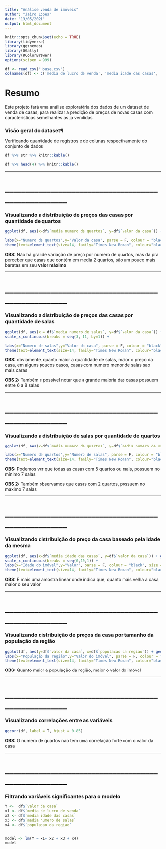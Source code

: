 ```yaml
---
title: "Análise venda de imóveis"
author: "Jairo Lopes"
date: "13/05/2021"
output: html_document
---
```


```r
knitr::opts_chunk$set(echo = TRUE)
library(tidyverse)
library(ggthemes)
library(GGally)
library(RColorBrewer)
options(scipen = 999)

df <- read_csv("House.csv")
colnames(df) <- c('media de lucro de venda', 'media idade das casas', 'media numero de salas','media numero de quartos', 'populacao da regiao', 'valor da casa', 'endereco')
```

# Resumo
Este projeto fará uma análise exploratória dos dados de um dataset de venda de casas, para realizar a predição de preços de novas casas com caracteristicas semelhantes as ja vendidas



### Visão geral do dataset¶
Verificando quantidade de registros e de colunas respectivamente do conjunto de dados

```r
df %>% str %>% knitr::kable()
```

```r
df %>% head(4) %>% knitr::kable()
```


___

# ____________________________________________________


### Visualizando a distribuição de preços das casas por quantidade de quartos


```r


ggplot(df, aes(x=df$`media numero de quartos`, y=df$`valor da casa`)) + geom_point(color="cyan4") + theme_calc() +
  
labs(x="Numero de quartos",y="Valor da casa", parse = F, colour = "black", size = 12,family="Times New Roman") +
theme(text=element_text(size=14, family="Times New Roman", colour="black"), axis.text=element_text(family="Times New Roman", size=14,colour="black"))
```


**OBS:** Não há grande variação de preço por numero de quartos, mas da pra perceber que casas que contém em media 2 quartos, são um pouco mais baratas em seu **valor máximo**


___

# ____________________________________________________



### Visualizando a distribuição de preços das casas por quantidade de salas

```r
ggplot(df, aes(x = df$`media numero de salas`, y=df$`valor da casa`)) + geom_point(color="dodgerblue3") + theme_gdocs() +
scale_x_continuous(breaks = seq(3, 11, by=1)) +
  
labs(x="Numero de salas",y="Valor da casa", parse = F, colour = "black", size = 12,family="Times New Roman") +
theme(text=element_text(size=14, family="Times New Roman", colour="black"), axis.text=element_text(family="Times New Roman", size=14,colour="black"))
```

**OBS:** obviamente, quanto maior a quantidade de salas, maior o preço da casa, em alguns poucos casos, casas com numero menor de salas sao mais caras

**OBS 2:** Também é possivel notar que a grande maioria das casas possuem entre 6 a 8 salas


___

# ____________________________________________________


### Visualizando a distribuição de salas por quantidade de quartos


```r
ggplot(df, aes(x=df$`media numero de quartos`, y=df$`media numero de salas`)) + geom_point(color="hotpink4") + theme_gdocs() +

labs(x="Numero de quartos",y="Numero de salas", parse = F, colour = "black", size = 12,family="Times New Roman") +
theme(text=element_text(size=14, family="Times New Roman", colour="black"), axis.text=element_text(family="Times New Roman", size=14,colour="black"))
```


**OBS:** Podemos ver que todas as casas com 5 quartos ou mais, possuem no mínimo 7 salas

**OBS 2:** Também observamos que casas com 2 quartos, possuem no maximo 7 salas


___

# ____________________________________________________


### Visualizando distribuição do preço da casa baseado pela idade da mesma


```r
ggplot(df, aes(x=df$`media idade das casas`, y=df$`valor da casa`)) + geom_point(color="magenta4") + theme_gdocs() +
scale_x_continuous(breaks = seq(0,10,1)) +
labs(x="Idade do imóvel",y="Valor", parse = F, colour = "black", size = 12,family="Times New Roman") +
theme(text=element_text(size=14, family="Times New Roman", colour="black"), axis.text=element_text(family="Times New Roman", size=14,colour="black"))
```


**OBS:** E mais uma amostra linear onde indica que, quanto mais velha a casa, maior o seu valor


___

# ____________________________________________________


### Visualizando distribuição de preços da casa por tamanho da população da região

```r
ggplot(df, aes(y=df$`valor da casa`, x=df$`populacao da regiao`)) + geom_point(color="dodgerblue3") + theme_gdocs() +
labs(x="População da região",y="Valor do imóvel", parse = F, colour = "black", size = 12,family="Times New Roman") +
theme(text=element_text(size=14, family="Times New Roman", colour="black"), axis.text=element_text(family="Times New Roman", size=14,colour="black"))
```


**OBS:** Quanto maior a população da região, maior o valor do imóvel



___

# ____________________________________________________


### Visualizando correlações entre as variáveis


```r
ggcorr(df, label = T, hjust = 0.85)
```

**OBS:** O numero de quartos nao tem uma correlação forte com o valor da casa


___

# ____________________________________________________


### Filtrando variáveis significantes para o modelo

```r
Y <-  df$`valor da casa`
x1 <- df$`media de lucro de venda`
x2 <- df$`media idade das casas`
x3 <- df$`media numero de salas`
x4 <- df$`populacao da regiao`


model <- lm(Y ~ x1+ x2 + x3 + x4)
model
```







